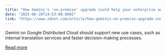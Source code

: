 ```yaml
---
title: "How Gemini's 'on-premise' upgrade could help your enterprise and advance sovereign AI"
date: "2025-08-28T14:53:00.000Z"
link: "https://www.zdnet.com/article/how-geminis-on-premise-upgrade-could-help-your-enterprise-and-advance-sovereign-ai/"
---
```


Gemini on Google Distributed Cloud should support new use cases, such as internal translation services and faster decision-making processes.

[Read more](https://www.zdnet.com/article/how-geminis-on-premise-upgrade-could-help-your-enterprise-and-advance-sovereign-ai/)
